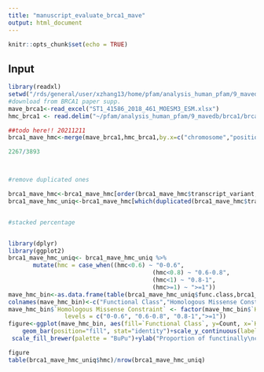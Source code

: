 ```yaml
---
title: "manuscript_evaluate_brca1_mave"
output: html_document
---
```


```r
knitr::opts_chunk$set(echo = TRUE)
```


## Input

```r
library(readxl)
setwd("/rds/general/user/xzhang13/home/pfam/analysis_human_pfam/9_mavedb/brca1")
#download from BRCA1 paper supp.
mave_brca1<-read_excel("ST1_41586_2018_461_MOESM3_ESM.xlsx")
hmc_brca1 <- read.delim("~/pfam/analysis_human_pfam/9_mavedb/brca1/brca1_hmc.txt", header=TRUE)

```



```r
##todo here!! 20211211
brca1_mave_hmc<-merge(mave_brca1,hmc_brca1,by.x=c("chromosome","position (hg19)"),by.y=c("chrom","end"))

2267/3893



#remove duplicated ones

brca1_mave_hmc<-brca1_mave_hmc[order(brca1_mave_hmc$transcript_variant,brca1_mave_hmc$hmc),]
brca1_mave_hmc_uniq<-brca1_mave_hmc[which(duplicated(brca1_mave_hmc$transcript_variant)==FALSE),]


#stacked percentage


library(dplyr)
library(ggplot2)
brca1_mave_hmc_uniq<- brca1_mave_hmc_uniq %>% 
       mutate(hmc = case_when((hmc<0.6) ~ "0-0.6",
                                         (hmc<0.8) ~ "0.6-0.8",
                                         (hmc<1) ~ "0.8-1",
                                         (hmc>=1) ~ ">=1")) 
mave_hmc_bin<-as.data.frame(table(brca1_mave_hmc_uniq$func.class,brca1_mave_hmc_uniq$hmc))
colnames(mave_hmc_bin)<-c("Functional Class","Homologous Missense Constraint","Count")
mave_hmc_bin$`Homologous Missense Constraint` <- factor(mave_hmc_bin$`Homologous Missense Constraint`,
                levels = c("0-0.6", "0.6-0.8", "0.8-1",">=1"))
figure<-ggplot(mave_hmc_bin, aes(fill=`Functional Class`, y=Count, x=`Homologous Missense Constraint`)) + 
    geom_bar(position="fill", stat="identity")+scale_y_continuous(labels = scales::percent) +
 scale_fill_brewer(palette = "BuPu")+ylab("Proportion of functinally\nclassified BRCA1 variants")+theme_classic(base_size = 13)+theme_bw()

figure
table(brca1_mave_hmc_uniq$hmc)/nrow(brca1_mave_hmc_uniq)


```